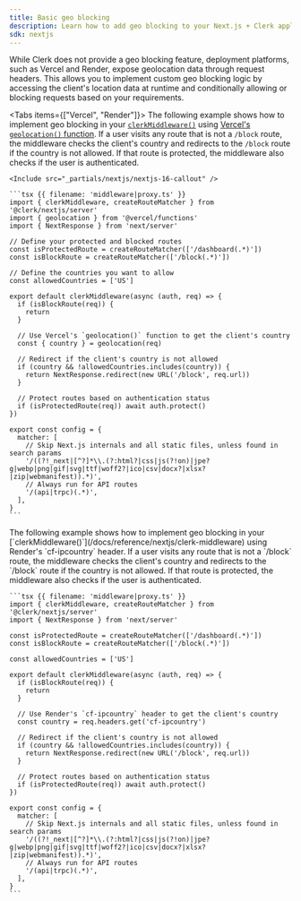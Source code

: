```yaml
---
title: Basic geo blocking
description: Learn how to add geo blocking to your Next.js + Clerk application.
sdk: nextjs
---
```


While Clerk does not provide a geo blocking feature, deployment platforms, such as Vercel and Render, expose geolocation data through request headers. This allows you to implement custom geo blocking logic by accessing the client's location data at runtime and conditionally allowing or blocking requests based on your requirements.

<Tabs items={["Vercel", "Render"]}>
  <Tab>
    The following example shows how to implement geo blocking in your [`clerkMiddleware()`](/docs/reference/nextjs/clerk-middleware) using [Vercel's `geolocation()` function](https://vercel.com/guides/geo-ip-headers-geolocation-vercel-functions). If a user visits any route that is not a `/block` route, the middleware checks the client's country and redirects to the `/block` route if the country is not allowed. If that route is protected, the middleware also checks if the user is authenticated.

    <Include src="_partials/nextjs/nextjs-16-callout" />

    ```tsx {{ filename: 'middleware|proxy.ts' }}
    import { clerkMiddleware, createRouteMatcher } from '@clerk/nextjs/server'
    import { geolocation } from '@vercel/functions'
    import { NextResponse } from 'next/server'

    // Define your protected and blocked routes
    const isProtectedRoute = createRouteMatcher(['/dashboard(.*)'])
    const isBlockRoute = createRouteMatcher(['/block(.*)'])

    // Define the countries you want to allow
    const allowedCountries = ['US']

    export default clerkMiddleware(async (auth, req) => {
      if (isBlockRoute(req)) {
        return
      }

      // Use Vercel's `geolocation()` function to get the client's country
      const { country } = geolocation(req)

      // Redirect if the client's country is not allowed
      if (country && !allowedCountries.includes(country)) {
        return NextResponse.redirect(new URL('/block', req.url))
      }

      // Protect routes based on authentication status
      if (isProtectedRoute(req)) await auth.protect()
    })

    export const config = {
      matcher: [
        // Skip Next.js internals and all static files, unless found in search params
        '/((?!_next|[^?]*\\.(?:html?|css|js(?!on)|jpe?g|webp|png|gif|svg|ttf|woff2?|ico|csv|docx?|xlsx?|zip|webmanifest)).*)',
        // Always run for API routes
        '/(api|trpc)(.*)',
      ],
    }
    ```
  </Tab>

  <Tab>
    The following example shows how to implement geo blocking in your [`clerkMiddleware()`](/docs/reference/nextjs/clerk-middleware) using Render's `cf-ipcountry` header. If a user visits any route that is not a `/block` route, the middleware checks the client's country and redirects to the `/block` route if the country is not allowed. If that route is protected, the middleware also checks if the user is authenticated.

    ```tsx {{ filename: 'middleware|proxy.ts' }}
    import { clerkMiddleware, createRouteMatcher } from '@clerk/nextjs/server'
    import { NextResponse } from 'next/server'

    const isProtectedRoute = createRouteMatcher(['/dashboard(.*)'])
    const isBlockRoute = createRouteMatcher(['/block(.*)'])

    const allowedCountries = ['US']

    export default clerkMiddleware(async (auth, req) => {
      if (isBlockRoute(req)) {
        return
      }

      // Use Render's `cf-ipcountry` header to get the client's country
      const country = req.headers.get('cf-ipcountry')

      // Redirect if the client's country is not allowed
      if (country && !allowedCountries.includes(country)) {
        return NextResponse.redirect(new URL('/block', req.url))
      }

      // Protect routes based on authentication status
      if (isProtectedRoute(req)) await auth.protect()
    })

    export const config = {
      matcher: [
        // Skip Next.js internals and all static files, unless found in search params
        '/((?!_next|[^?]*\\.(?:html?|css|js(?!on)|jpe?g|webp|png|gif|svg|ttf|woff2?|ico|csv|docx?|xlsx?|zip|webmanifest)).*)',
        // Always run for API routes
        '/(api|trpc)(.*)',
      ],
    }
    ```
  </Tab>
</Tabs>
